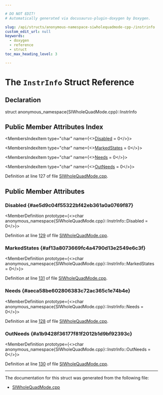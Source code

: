 ```yaml
---

# DO NOT EDIT!
# Automatically generated via docusaurus-plugin-doxygen by Doxygen.

slug: /api/structs/anonymous-namespace-siwholequadmode-cpp-/instrinfo
custom_edit_url: null
keywords:
  - doxygen
  - reference
  - struct
toc_max_heading_level: 3

---
```





# The `InstrInfo` Struct Reference

<DoxygenPage pluginConfig={pluginConfig}>



## Declaration

<CodeBlock>struct anonymous_namespace{SIWholeQuadMode.cpp}::InstrInfo</CodeBlock>

## Public Member Attributes Index

<MembersIndex>

<MembersIndexItem
  type="char"
  name={<><a href="#ae5d9c04f55322bf42eb361a0a0769f87">Disabled</a> = 0</>}>
</MembersIndexItem>

<MembersIndexItem
  type="char"
  name={<><a href="#af13a8073669fc4a4790d13e2549e6c3f">MarkedStates</a> = 0</>}>
</MembersIndexItem>

<MembersIndexItem
  type="char"
  name={<><a href="#aeca58be602806383c72ac365c1e74b4e">Needs</a> = 0</>}>
</MembersIndexItem>

<MembersIndexItem
  type="char"
  name={<><a href="#a1b9428f36177f81f2012b1d9bf92393c">OutNeeds</a> = 0</>}>
</MembersIndexItem>

</MembersIndex>


Definition at line 127 of file <a href="/docs/api/files/lib/lib/target/lib/target/amdgpu/siwholequadmode-cpp">SIWholeQuadMode.cpp</a>.

<SectionDefinition>

## Public Member Attributes

### Disabled {#ae5d9c04f55322bf42eb361a0a0769f87}

<MemberDefinition
  prototype={<>char anonymous&#95;namespace&#123;SIWholeQuadMode.cpp&#125;::InstrInfo::Disabled = 0</>}>

Definition at line <a href="/docs/api/files/lib/lib/target/lib/target/amdgpu/siwholequadmode-cpp/#l00129">129</a> of file <a href="/docs/api/files/lib/lib/target/lib/target/amdgpu/siwholequadmode-cpp">SIWholeQuadMode.cpp</a>.
</MemberDefinition>

### MarkedStates {#af13a8073669fc4a4790d13e2549e6c3f}

<MemberDefinition
  prototype={<>char anonymous&#95;namespace&#123;SIWholeQuadMode.cpp&#125;::InstrInfo::MarkedStates = 0</>}>

Definition at line <a href="/docs/api/files/lib/lib/target/lib/target/amdgpu/siwholequadmode-cpp/#l00131">131</a> of file <a href="/docs/api/files/lib/lib/target/lib/target/amdgpu/siwholequadmode-cpp">SIWholeQuadMode.cpp</a>.
</MemberDefinition>

### Needs {#aeca58be602806383c72ac365c1e74b4e}

<MemberDefinition
  prototype={<>char anonymous&#95;namespace&#123;SIWholeQuadMode.cpp&#125;::InstrInfo::Needs = 0</>}>

Definition at line <a href="/docs/api/files/lib/lib/target/lib/target/amdgpu/siwholequadmode-cpp/#l00128">128</a> of file <a href="/docs/api/files/lib/lib/target/lib/target/amdgpu/siwholequadmode-cpp">SIWholeQuadMode.cpp</a>.
</MemberDefinition>

### OutNeeds {#a1b9428f36177f81f2012b1d9bf92393c}

<MemberDefinition
  prototype={<>char anonymous&#95;namespace&#123;SIWholeQuadMode.cpp&#125;::InstrInfo::OutNeeds = 0</>}>

Definition at line <a href="/docs/api/files/lib/lib/target/lib/target/amdgpu/siwholequadmode-cpp/#l00130">130</a> of file <a href="/docs/api/files/lib/lib/target/lib/target/amdgpu/siwholequadmode-cpp">SIWholeQuadMode.cpp</a>.
</MemberDefinition>

</SectionDefinition>

<hr/>

The documentation for this struct was generated from the following file:

<ul>
<li><a href="/docs/api/files/lib/lib/target/lib/target/amdgpu/siwholequadmode-cpp">SIWholeQuadMode.cpp</a></li>
</ul>

</DoxygenPage>
